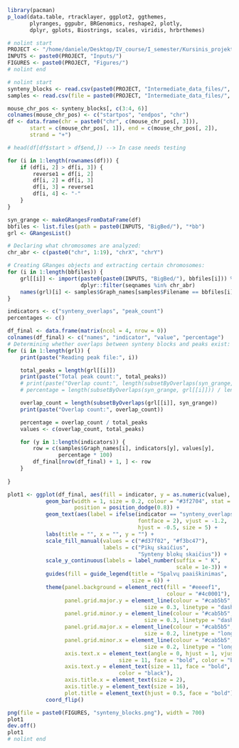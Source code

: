 ```r
library(pacman)
p_load(data.table, rtracklayer, ggplot2, ggthemes,
       plyranges, ggpubr, BRGenomics, reshape2, plotly,
       dplyr, gplots, Biostrings, scales, viridis, hrbrthemes)
```

```r
# nolint start
PROJECT <- "/home/daniele/Desktop/IV_course/I_semester/Kursinis_projektas/Tbx5_analysis_cont/"
INPUTS <- paste0(PROJECT, "Inputs/")
FIGURES <- paste0(PROJECT, "Figures/")
# nolint end
```

```r
# nolint start
synteny_blocks <- read.csv(paste0(PROJECT, "Intermediate_data_files/", "synteny_blocks.csv"), skip = 1)
samples <- read.csv(file = paste0(PROJECT, "Intermediate_data_files/", "sample_key.csv"))

mouse_chr_pos <- synteny_blocks[, c(3:4, 6)]
colnames(mouse_chr_pos) <- c("startpos", "endpos", "chr")
df <- data.frame(chr = paste0("chr", c(mouse_chr_pos[, 3])),
       start = c(mouse_chr_pos[, 1]), end = c(mouse_chr_pos[, 2]),
       strand = "+")

# head(df[df$start > df$end,]) --> In case needs testing

for (i in 1:length(rownames(df))) {
    if (df[i, 2] > df[i, 3]) {
        reverse1 = df[i, 2]
        df[i, 2] = df[i, 3]
        df[i, 3] = reverse1
        df[i, 4] <- "-"
    }
}

syn_grange <- makeGRangesFromDataFrame(df)
bbfiles <- list.files(path = paste0(INPUTS, "BigBed/"), "*bb")
grl <- GRangesList()

# Declaring what chromosomes are analyzed:
chr_abr <- c(paste0("chr", 1:19), "chrX", "chrY")

# Creating GRanges objects and extracting certain chromosomes:
for (i in 1:length(bbfiles)) {
    grl[[i]] <- import(paste0(paste0(INPUTS, "BigBed/"), bbfiles[i])) %>%
                       dplyr::filter(seqnames %in% chr_abr)
    names(grl)[i] <- samples$Graph_names[samples$Filename == bbfiles[i]]
}

indicators <- c("synteny_overlaps", "peak_count")
percentages <- c()

df_final <- data.frame(matrix(ncol = 4, nrow = 0))
colnames(df_final) <- c("names", "indicator", "value", "percentage")
# Determining whether overlaps between synteny blocks and peaks exist:
for (i in 1:length(grl)) {
    print(paste("Reading peak file:", i))

    total_peaks = length(grl[[i]])
    print(paste("Total peak count:", total_peaks))
    # print(paste("Overlap count:", length(subsetByOverlaps(syn_grange, grl[[i]]))))
    # percentage = length(subsetByOverlaps(syn_grange, grl[[i]])) / length(grl[[i]])

    overlap_count = length(subsetByOverlaps(grl[[i]], syn_grange))
    print(paste("Overlap count:", overlap_count))

    percentage = overlap_count / total_peaks
    values <- c(overlap_count, total_peaks)

    for (y in 1:length(indicators)) {
        row = c(samples$Graph_names[i], indicators[y], values[y],
                percentage * 100)
        df_final[nrow(df_final) + 1, ] <- row
    }
    
}

plot1 <- ggplot(df_final, aes(fill = indicator, y = as.numeric(value), x = names)) + 
            geom_bar(width = 1, size = 0.2, colour = "#3f2704", stat = 'identity',
                     position = position_dodge(0.8)) +
            geom_text(aes(label = ifelse(indicator == "synteny_overlaps", paste0(round(as.numeric(percentage), digits = 2), "%"), ""),
                                         fontface = 2), vjust = -1.2,
                                         hjust = -0.5, size = 5) +
            labs(title = "", x = "", y = "") + 
            scale_fill_manual(values = c("#d37f02", "#f3bc47"),
                              labels = c("Pikų skaičius",
                                         "Synteny blokų skaičius")) +
            scale_y_continuous(labels = label_number(suffix = " K",
                                                     scale = 1e-3)) +
            guides(fill = guide_legend(title = "Spalvų paaiškinimas",
                                       size = 6)) +
            theme(panel.background = element_rect(fill = "#eeeef1",
                                                  colour = "#4c0001"),
                  panel.grid.major.y = element_line(colour = "#cab5b5",
                                           size = 0.3, linetype = "dashed"),
                  panel.grid.minor.y = element_line(colour = "#cab5b5",
                                           size = 0.3, linetype = "dashed"),
                  panel.grid.major.x = element_line(colour = "#cab5b5",
                                           size = 0.2, linetype = "longdash"),
                  panel.grid.minor.x = element_line(colour = "#cab5b5",
                                           size = 0.2, linetype = "longdash"),
                  axis.text.x = element_text(angle = 0, hjust = 1, vjust = 1,
                                   size = 11, face = "bold", color = "black"),
                  axis.text.y = element_text(size = 11, face = "bold",
                                   color = "black"),
                  axis.title.x = element_text(size = 2),
                  axis.title.y = element_text(size = 16),
                  plot.title = element_text(hjust = 0.5, face = "bold"))+
            coord_flip()

png(file = paste0(FIGURES, "synteny_blocks.png"), width = 700)
plot1
dev.off()
plot1
# nolint end
```
